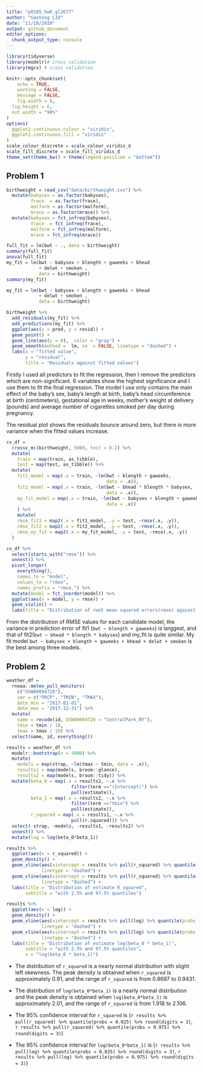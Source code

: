 ```yaml
---
title: "p8105_hw6_gl2677"
author: "Gaotong LIU"
date: "11/18/2019"
output: github_document
editor_options: 
  chunk_output_type: console
---
```


```r
library(tidyverse)
library(modelr)# cross validation
library(mgcv) # cross validation

knitr::opts_chunk$set(
	echo = TRUE,
	warning = FALSE,
	message = FALSE,
	fig.width = 8, 
  fig.height = 6,
  out.width = "90%"
)
options(
  ggplot2.continuous.colour = "viridis",
  ggplot2.continuous.fill = "viridis"
)
scale_colour_discrete = scale_colour_viridis_d
scale_fill_discrete = scale_fill_viridis_d
theme_set(theme_bw() + theme(legend.position = "bottom"))
```

## Problem 1
```r
birthweight = read_csv("data/birthweight.csv") %>% 
  mutate(babysex = as.factor(babysex),
         frace  = as.factor(frace),
         malform = as.factor(malform),
         mrace = as.factor(mrace)) %>% 
  mutate(babysex = fct_infreq(babysex),
         frace  = fct_infreq(frace),
         malform = fct_infreq(malform),
         mrace = fct_infreq(mrace))
```

```r
full_fit = lm(bwt ~ ., data = birthweight)
summary(full_fit)
anova(full_fit)
my_fit = lm(bwt ~ babysex + blength + gaweeks + bhead 
            + delwt + smoken ,
            data = birthweight)
summary(my_fit)
```


```r
my_fit = lm(bwt ~ babysex + blength + gaweeks + bhead 
            + delwt + smoken ,
            data = birthweight)

birthweight %>% 
  add_residuals(my_fit) %>% 
  add_predictions(my_fit) %>% 
  ggplot(aes(x = pred, y = resid)) +
  geom_point() +
  geom_line(aes(y = 0),  color = "gray") +
  geom_smooth(method =  lm, se  = FALSE, linetype = "dashed") + 
  labs(x = "fitted value",
       y = "residual",
       title = "Residuals against fitted values")

```

Firstly I used all predictors to fit the regression, then I remove the predictors which are non-significant. 6 variables show the highest significance and I use them to fit the final regression. The model I use only contains the main effect of the baby’s sex, baby’s length at birth, baby’s head circumference at birth (centimeters), gestational age in weeks, mother’s weight at delivery (pounds) and average number of cigarettes smoked per day during pregnancy.

The residual plot shows the residuals bounce around zero, but there is more variance when the fitted values increase.


```r
cv_df = 
  crossv_mc(birthweight, 5000, test = 0.2) %>%
  mutate(
    train = map(train, as_tibble),
    test = map(test, as_tibble)) %>% 
  mutate(
    fit1_model = map(.x = train, ~lm(bwt ~ blength + gaweeks, 
                                     data = .x)),
    fit2_model = map(.x = train, ~lm(bwt ~ bhead * blength * babysex, 
                                     data = .x)),
    my_fit_model = map(.x = train, ~lm(bwt ~ babysex + blength + gaweeks + bhead + delwt + smoken,
                                     data = .x))
    ) %>% 
    mutate(
    rmse_fit1 = map2(.x = fit1_model, .y = test, ~rmse(.x, .y)),
    rmse_fit2 = map2(.x = fit2_model, .y = test, ~rmse(.x, .y)),
    rmse_my_fit = map2(.x = my_fit_model, .y = test, ~rmse(.x, .y))
  )
```

```r
cv_df %>%
  select(starts_with("rmse")) %>%
  unnest() %>% 
  pivot_longer(
    everything(),
    names_to = "model",
    values_to = "rmse",
    names_prefix = "rmse_") %>%
  mutate(model = fct_inorder(model)) %>%
  ggplot(aes(x = model, y = rmse)) + 
  geom_violin() + 
  labs(title = "Distribution of root mean squared errors(rmse) against different models")
```

From the distribution of RMSE values for each candidate model, the variance in prediction error of fit1 (`bwt ~ blength + gaweeks`) is larggest, and that of fit2(`bwt ~ bhead * blength * babysex`) and my_fit is quite similar. My fit model `bwt ~ babysex + blength + gaweeks + bhead + delwt + smoken` is the best among three models.

## Problem 2
```r
weather_df = 
  rnoaa::meteo_pull_monitors(
    c("USW00094728"),
    var = c("PRCP", "TMIN", "TMAX"), 
    date_min = "2017-01-01",
    date_max = "2017-12-31") %>%
  mutate(
    name = recode(id, USW00094728 = "CentralPark_NY"),
    tmin = tmin / 10,
    tmax = tmax / 10) %>%
  select(name, id, everything())
```

```r
results = weather_df %>% 
  modelr::bootstrap(n = 5000) %>% 
  mutate(
    models = map(strap, ~lm(tmax ~ tmin, data = .x)),
    results1 = map(models, broom::glance),
    results2 = map(models, broom::tidy)) %>% 
  mutate(beta_0 = map(.x = results2, ~.x %>% 
                        filter(term =="(Intercept)") %>% 
                        pull(estimate)),
         beta_1 = map(.x = results2, ~.x %>% 
                        filter(term =="tmin") %>% 
                        pull(estimate)),
         r_squared = map(.x = results1, ~.x %>% 
                        pull(r.squared))) %>% 
  select(-strap, -models, -results1, -results2) %>%
  unnest() %>% 
  mutate(log = log(beta_0*beta_1))
```

```r
results %>% 
  ggplot(aes(x = r_squared)) + 
  geom_density() +
  geom_vline(aes(xintercept = results %>% pull(r_squared) %>% quantile(probs = 0.025)),
             linetype = "dashed") +
  geom_vline(aes(xintercept = results %>% pull(r_squared) %>% quantile(probs = 0.975)),
             linetype = "dashed") +
  labs(title = "Distribution of estimate R squared", 
       subtitle = "with 2.5% and 97.5% quantiles")

results %>% 
  ggplot(aes(x = log)) + 
  geom_density() +
  geom_vline(aes(xintercept = results %>% pull(log) %>% quantile(probs = 0.025)),
             linetype = "dashed") +
  geom_vline(aes(xintercept = results %>% pull(log) %>% quantile(probs = 0.975)),
             linetype = "dashed") +
  labs(title = "Distribution of estimate log(beta_0 * beta_1)", 
       subtitle = "with 2.5% and 97.5% quantiles",
       x = "log(beta_0 * beta_1)")
```

* The distribution of `r_squared` is a nearly normal distribution with slight left skewness. The peak density is obtained when `r_squared` is approximately 0.91, and the range of `r_squared` is from 0.8697 to 0.9431.

* The distribution of `log(beta_0*beta_1)` is a nearly normal distribution and the peak density is obtained when `log(beta_0*beta_1)` is approximately 2.01, and the range of `r_squared` is from 1.918  to 2.106.

* The 95% confidence interval for `r_squared`  is (`r results %>% pull(r_squared) %>% quantile(probs = 0.025) %>% round(digits = 3)`, `r results %>% pull(r_squared) %>% quantile(probs = 0.975) %>% round(digits = 3)`)

* The 95% confidence interval for `log(beta_0*beta_1)`  is (`r results %>% pull(log) %>% quantile(probs = 0.025) %>% round(digits = 3)`, `r results %>% pull(log) %>% quantile(probs = 0.975) %>% round(digits = 3)`)

